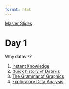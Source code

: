 ```yaml
---
format: html
---
```


[Master Slides](000-slide-design.html)

# Day 1

Why dataviz?

1. [Instant Knowledge](200-instant-data.html)
2. [Quick history of Dataviz](210-history.html)
3. [The Grammar of Graphics](220-gg.html)
4. [Exploratory Data Analysis](230-eda.html)